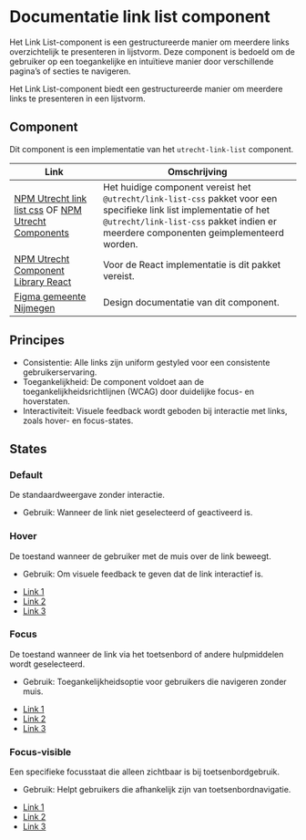 
# Documentatie link list component

Het Link List-component is een gestructureerde manier om meerdere links overzichtelijk te presenteren in lijstvorm. Deze component is bedoeld om de gebruiker op een toegankelijke en intuïtieve manier door verschillende pagina’s of secties te navigeren.

Het Link List-component biedt een gestructureerde manier om meerdere links te presenteren in een lijstvorm.

## Component

Dit component is een implementatie van het `utrecht-link-list` component.

| Link                                                                                                                                           | Omschrijving                                                    |
| ---------------------------------------------------------------------------------------------------------------------------------------------- | --------------------------------------------------------------- |
| [NPM Utrecht link list css](https://www.npmjs.com/package/@utrecht/link-list-css) OF [NPM Utrecht Components](https://www.npmjs.com/package/@utrecht/components)                                                                    | Het huidige component vereist het `@utrecht/link-list-css` pakket voor een specifieke link list implementatie of het `@utrecht/link-list-css` pakket indien er meerdere componenten geimplementeerd worden. |
| [NPM Utrecht Component Library React](https://www.npmjs.com/package/@utrecht/component-library-react)                                                                    | Voor de React implementatie is dit pakket vereist. |
| [Figma gemeente Nijmegen](https://www.figma.com/design/g3AieWAFD3NtkbDDTTFC30/Novio---Nijmegen-Design-System?node-id=3985-17445) | Design documentatie van dit component.    

## Principes

- Consistentie: Alle links zijn uniform gestyled voor een consistente gebruikerservaring.
- Toegankelijkheid: De component voldoet aan de toegankelijkheidsrichtlijnen (WCAG) door duidelijke focus- en hoverstaten.
- Interactiviteit: Visuele feedback wordt geboden bij interactie met links, zoals hover- en focus-states.

## States
### Default  
De standaardweergave zonder interactie.
- Gebruik: Wanneer de link niet geselecteerd of geactiveerd is.
<Canvas of={LinkList.Default} sourceState="none" />

### Hover  
De toestand wanneer de gebruiker met de muis over de link beweegt.
- Gebruik: Om visuele feedback te geven dat de link interactief is.
<Unstyled>
<div className="utrecht-document nijmegen-theme">
    <div className="preview-canvas">
        <ul role="list" class="utrecht-link-list utrecht-link-list--html-ul">
            <li class="utrecht-link-list__item">
                <a href="#"class="utrecht-link utrecht-link--hover utrecht-link--html-a utrecht-link-list__link ">
                    <IconChevronRight stroke={2} />
                    <span class="utrecht-link-list__link-text">Link 1</span>
                </a>
            </li>
            <li class="utrecht-link-list__item">
                <a href="#"class="utrecht-link utrecht-link--hover utrecht-link--html-a utrecht-link-list__link">
                    <IconChevronRight stroke={2} />
                    <span class="utrecht-link-list__link-text">Link 2</span>
                </a>
            </li>
            <li class="utrecht-link-list__item">
                <a href="#"class="utrecht-link utrecht-link--hover utrecht-link--html-a utrecht-link-list__link">
                    <IconChevronRight stroke={2} />
                    <span class="utrecht-link-list__link-text">Link 3</span>
                </a>
            </li>
        </ul>
    </div>
</div>
</Unstyled>

### Focus  
De toestand wanneer de link via het toetsenbord of andere hulpmiddelen wordt geselecteerd.
- Gebruik: Toegankelijkheidsoptie voor gebruikers die navigeren zonder muis.
<Unstyled>
<div className="utrecht-document nijmegen-theme ">
    <div className="preview-canvas">
        <ul role="list" class="utrecht-link-list utrecht-link-list--html-ul">
            <li class="utrecht-link-list__item">
                <a href="#"class="utrecht-link utrecht-link--focus utrecht-link--html-a utrecht-link-list__link ">
                    <IconChevronRight stroke={2} />
                    <span class="utrecht-link-list__link-text">Link 1</span>
                </a>
            </li>
            <li class="utrecht-link-list__item">
                <a href="#"class="utrecht-link utrecht-link--focus utrecht-link--html-a utrecht-link-list__link">
                    <IconChevronRight stroke={2} />
                    <span class="utrecht-link-list__link-text">Link 2</span>
                </a>
            </li>
            <li class="utrecht-link-list__item">
                <a href="#"class="utrecht-link utrecht-link--focus utrecht-link--html-a utrecht-link-list__link">
                    <IconChevronRight stroke={2} />
                    <span class="utrecht-link-list__link-text">Link 3</span>
                </a>
            </li>
        </ul>
    </div>
</div>
</Unstyled>

### Focus-visible  
Een specifieke focusstaat die alleen zichtbaar is bij toetsenbordgebruik.
- Gebruik: Helpt gebruikers die afhankelijk zijn van toetsenbordnavigatie.
<Unstyled>
<div className="utrecht-document nijmegen-theme ">
    <div className="preview-canvas">
        <ul role="list" class="utrecht-link-list utrecht-link-list--html-ul">
            <li class="utrecht-link-list__item">
                <a href="#"class="utrecht-link utrecht-link--focus utrecht-link--focus-visible utrecht-link--visible utrecht-link--html-a utrecht-link-list__link">
                    <IconChevronRight stroke={2} />
                    <span class="utrecht-link-list__link-text">Link 1</span>
                </a>
            </li>
            <li class="utrecht-link-list__item">
                <a href="#"class="utrecht-link utrecht-link--focus utrecht-link--focus-visible utrecht-link--visible utrecht-link--html-a utrecht-link-list__link">
                    <IconChevronRight stroke={2} />
                    <span class="utrecht-link-list__link-text">Link 2</span>
                </a>
            </li>
            <li class="utrecht-link-list__item">
                <a href="#"class="utrecht-link utrecht-link--focus utrecht-link--focus-visible utrecht-link--visible utrecht-link--html-a utrecht-link-list__link">
                    <IconChevronRight stroke={2} />
                    <span class="utrecht-link-list__link-text">Link 3</span>
                </a>
            </li>
        </ul>
    </div>
</div>
</Unstyled>